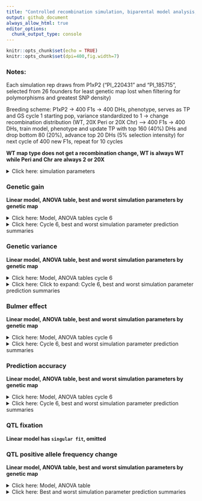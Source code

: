 ```yaml
---
title: "Controlled recombination simulation, biparental model analysis, cycle 6"
output: github_document
always_allow_html: true
editor_options: 
  chunk_output_type: console
---
```


```r
knitr::opts_chunk$set(echo = TRUE)
knitr::opts_chunk$set(dpi=400,fig.width=7)
```

### Notes:   
Each simulation rep draws from P1xP2 ("PI_220431" and "PI_185715", selected from 26 founders for least genetic map lost when filtering for polymorphisms and greatest SNP density)  

Breeding scheme: P1xP2 -> 400 F1s -> 400 DHs, phenotype, serves as TP and GS cycle 1 starting pop, variance standardized to 1 -> change recombination distribution (WT, 20X Peri or 20X Chr) --> 400 F1s -> 400 DHs, train model, phenotype and update TP with top 160 (40%) DHs and drop bottom 80 (20%), advance top 20 DHs (5% selection intensity) for next cycle of 400 new F1s, repeat for 10 cycles     

**WT map type does not get a recombination change, WT is always WT while Peri and Chr are always 2 or 20X**  

<details><summary>Click here: simulation parameters</summary> 

#### Variables:   

**Recombination:** WT, 2X or 20X     
**Genetic map change:** WT, Pericentromere or Chromosome   
**Repulsion:** 3:4  
**Heritability:** 0.2 or 0.8   
**QTL per Chr:** 2 or 200    
**Relationship matrix:** genomewide or causal variant  

#### Load packages and data
```r
library(tidyverse)
library(data.table)
library(kableExtra)
library(ggsci)
library(gt)
library(lme4)
library(emmeans)
library(car)
library(broom.mixed)

# anova and summary plot functions
source("/Users/ellietaagen/Desktop/github/cr_simulation/Functions/master_functions/summary_stats_anova.R")
source("/Users/ellietaagen/Desktop/github/cr_simulation/Results/table_view_function.R")

gg <- fread("/Users/ellietaagen/Desktop/github/cr_simulation/Results/BP_F_master_results_csv/bp_gg.csv") %>% as.data.frame()
gv <- fread("/Users/ellietaagen/Desktop/github/cr_simulation/Results/BP_F_master_results_csv/bp_gv.csv") %>% as.data.frame()
pa <- fread("/Users/ellietaagen/Desktop/github/cr_simulation/Results/BP_F_master_results_csv/bp_pa.csv") %>% as.data.frame()
be <- fread("/Users/ellietaagen/Desktop/github/cr_simulation/Results/BP_F_master_results_csv/bp_be.csv") %>% as.data.frame()
# be `value` is 2-fold higher than it should be (ASR does not know how to treat VarA/GenicVarA for DH)
be$value <- be$value/2
qtl <- fread("/Users/ellietaagen/Desktop/github/cr_simulation/Results/BP_F_master_results_csv/bp_qtl.csv") %>% as.data.frame()
qtl_af <- fread("/Users/ellietaagen/Desktop/github/cr_simulation/Results/BP_F_master_results_csv/bp_qtl_af.csv") %>% as.data.frame()

```


**Data frames**    
 
gg: population's genetic gain   
gv: additive genetic variance of population   
pa: prediction accuracy of genomic selection  
be: Bulmer effect (varA/genicVarA)  
qtl: positive and negative effect QTL fixation ratio    
qtl_af: change in QTL negative allele frequency, subset by small (Q1), medium, or large (Q3) effect size 

**Columns**  
  
**rep** is 1:number of reps simulation was run    
**cycle** designates founder / burnin (0), and GS cycle 1:10   
**value** is the raw response variable measurement, (or average after summary function, grouped by legend and cycle, of all rep)    
**Matrix** is the relationship matrix used in RRBLUP, genomewide or causal variant   
**Pop** is the full founder set (F) or biparental (bp)  
**Recombination** is the scale of map change, 2 or 20X   
**H2** is the broad sense heritability   
**QTL** is the number of QTL per chromosome  
**Map_Type** is the WT, Pericentromere, or Chromosome-wide change to the genetic map, given a Recombination scale  
**Repulsion** is 1:5 representing different coupling and replusion ratios  

* 3: Random 1/2 of additive effect signs are positive and 1/2 are negative for QTL   

* 4: 1/2 of additive effect signs are positive and 1/2 are negative for QTL, alternating positive or negative each QTL   
</details> 

### Genetic gain  

**Linear model, ANOVA table, best and worst simulation parameters by genetic map** 

<details><summary>Click here:  Model, ANOVA tables cycle 6</summary>

**Note:** filtered for cycle 6 or cycle 10 observations. See .Rmd file for code.  

`response variable ~ (map type + recombination + QTL per Chr + H2 + repulsion + matrix )^2 + (1|rep)`   

 
```r
 # set factors
my_data <- gg
my_data$rep <- as.factor(my_data$rep)
my_data$Map_type <- as.factor(my_data$Map_type)
my_data$Recombination<- as.factor(my_data$Recombination)
my_data$QTL<- as.factor(my_data$QTL)
my_data$H2<- as.factor(my_data$H2)
my_data$Repulsion<- as.factor(my_data$Repulsion)
my_data$Matrix<- as.factor(my_data$Matrix)


# filter to 6th and 10th cycle
my_data_6 <- my_data %>% filter(cycle == 6)
my_data_10 <- my_data %>% filter(cycle == 10)

# run mixed model 
my_lmer_6 <- lmer(value ~ (Map_type + Recombination+QTL+H2+Repulsion+Matrix)^2 + (1|rep), data = my_data_6)
# my_lmer_10 <- lmer(value ~ (Map_type + Recombination+QTL+H2+Repulsion+Matrix)^2 + (1|rep), data = my_data_10)

```
  
  
ANOVA table, cycle 6:  
```r
# run Anova
my_Anova_6 <- Anova(my_lmer_6) 
# print the 6th cycle of selection ANOVA table
print(my_Anova_6)
```
  

 </details>


<details><summary>Click here: Cycle 6, best and worst simulation parameter prediction summaries</summary>
#### Cycle 6, WT map  

```r
response_6 <- emmeans(my_lmer_6, ~ Recombination+QTL+H2+Repulsion+Matrix | Map_type ) %>% tidy() %>% as.data.frame()

a = (response_6 %>% arrange(estimate) %>% 
  filter(Map_type == "WT") %>%
  arrange(-estimate) %>% 
  select( QTL, H2, Repulsion, Matrix, estimate, std.error, p.value) %>% 
  head(10) %>% 
  gt() %>% 
  tab_header(
      title = md("**Genetic gain estimates, top 10, cycle 6**"),
      subtitle = md("**Map type:** WT")
    ))
gtsave(a, "table.png")
invisible(file.remove("table.png"))

a = (response_6 %>% 
  arrange(estimate) %>% 
  filter(Map_type == "WT") %>% 
  select(QTL, H2, Repulsion, Matrix, estimate, std.error, p.value) %>% 
  head(10) %>% 
  gt() %>% 
  tab_header(
      title = md("**Genetic gain estimates, worst 10, cycle 6**"),
      subtitle = md("**Map type:** WT")
    ))
gtsave(a, "table.png")
invisible(file.remove("table.png"))

```

#### Cycle 6, Pericentromere map  

```r
response_6 <- emmeans(my_lmer_6, ~ Recombination+QTL+H2+Repulsion+Matrix | Map_type ) %>% tidy() %>% as.data.frame()

a = (response_6 %>% arrange(estimate) %>% 
  filter(Map_type == "Peri") %>%
  arrange(-estimate) %>% 
  select(Recombination, QTL, H2, Repulsion, Matrix, estimate, std.error, p.value) %>% 
  head(10) %>% 
  gt() %>% 
  tab_header(
      title = md("**Genetic gain estimates, top 10, cycle 6**"),
      subtitle = md("**Map type:** Peri")
    ))
gtsave(a, "table.png")
invisible(file.remove("table.png"))

a = (response_6 %>% 
  arrange(estimate) %>% 
  filter(Map_type == "Peri") %>% 
  select(Recombination, QTL, H2, Repulsion, Matrix, estimate, std.error, p.value) %>% 
  head(10) %>% 
  gt() %>% 
  tab_header(
      title = md("**Genetic gain estimates, worst 10, cycle 6**"),
      subtitle = md("**Map type:** Peri")
    ))
gtsave(a, "table.png")
invisible(file.remove("table.png"))

```

#### Cycle 6, Chromosome map  

```r
response_6 <- emmeans(my_lmer_6, ~ Recombination+QTL+H2+Repulsion+Matrix | Map_type ) %>% tidy() %>% as.data.frame()

a = (response_6 %>% arrange(estimate) %>% 
  filter(Map_type == "Chr") %>%
  arrange(-estimate) %>% 
  select(Recombination, QTL, H2, Repulsion, Matrix, estimate, std.error, p.value) %>% 
  head(10) %>% 
  gt() %>% 
  tab_header(
      title = md("**Genetic gain estimates, top 10, cycle 6**"),
      subtitle = md("**Map type:** Chr")
    ))
gtsave(a, "table.png")
invisible(file.remove("table.png"))

a = (response_6 %>% 
  arrange(estimate) %>% 
  filter(Map_type == "Chr") %>% 
  select(Recombination, QTL, H2, Repulsion, Matrix, estimate, std.error, p.value) %>% 
  head(10) %>% 
  gt() %>% 
  tab_header(
      title = md("**Genetic gain estimates, worst 10, cycle 6**"),
      subtitle = md("**Map type:** Chr")
    ))
gtsave(a, "table.png")
invisible(file.remove("table.png"))

```

</details>


### Genetic variance

**Linear model, ANOVA table, best and worst simulation parameters by genetic map**  

<details><summary>Click here: Model, ANOVA tables cycle 6</summary> 

**Note:** filtered for cycle 6 or cycle 10 observations. See .Rmd file for code.  

`response variable ~ (map type + recombination + QTL per Chr + H2 + repulsion + matrix )^2 + (1|rep)`  


 
```r
 # set factors
my_data <- gv
my_data$rep <- as.factor(my_data$rep)
my_data$Map_type <- as.factor(my_data$Map_type)
my_data$Recombination<- as.factor(my_data$Recombination)
my_data$QTL<- as.factor(my_data$QTL)
my_data$H2<- as.factor(my_data$H2)
my_data$Repulsion<- as.factor(my_data$Repulsion)
my_data$Matrix<- as.factor(my_data$Matrix)


# filter to 6th and 10th cycle
my_data_6 <- my_data %>% filter(cycle == 6)
my_data_10 <- my_data %>% filter(cycle == 10)

# run mixed model 
my_lmer_6 <- lmer(value ~ (Map_type + Recombination+QTL+H2+Repulsion+Matrix)^2 + (1|rep), data = my_data_6)
# my_lmer_10 <- lmer(value ~ (Map_type + Recombination+QTL+H2+Repulsion+Matrix)^2 + (1|rep), data = my_data_10)

```
  
  
ANOVA table, cycle 6:  
```r
# run Anova
my_Anova_6 <- Anova(my_lmer_6) 
# print the 6th cycle of selection ANOVA table
print(my_Anova_6)
```
  
  

</details>   


<details><summary>Click here: Click to expand: Cycle 6, best and worst simulation parameter prediction summaries</summary>

#### Cycle 6, WT map  

```r
response_6 <- emmeans(my_lmer_6, ~ Recombination+QTL+H2+Repulsion+Matrix | Map_type ) %>% tidy() %>% as.data.frame()

a = (response_6 %>% arrange(estimate) %>% 
  filter(Map_type == "WT") %>%
  arrange(-estimate) %>% 
  select( QTL, H2, Repulsion, Matrix, estimate, std.error, p.value) %>% 
  head(10) %>% 
  gt() %>% 
  tab_header(
      title = md("**Genetic variance estimates, top 10, cycle 6**"),
      subtitle = md("**Map type:** WT")
    ))
gtsave(a, "table.png")
invisible(file.remove("table.png"))

a = (response_6 %>% 
  arrange(estimate) %>% 
  filter(Map_type == "WT") %>% 
  select(QTL, H2, Repulsion, Matrix, estimate, std.error, p.value) %>% 
  head(10) %>% 
  gt() %>% 
  tab_header(
      title = md("**Genetic variance estimates, worst 10, cycle 6**"),
      subtitle = md("**Map type:** WT")
    ))
gtsave(a, "table.png")
invisible(file.remove("table.png"))

```

#### Cycle 6, Pericentromere map  

```r
response_6 <- emmeans(my_lmer_6, ~ Recombination+QTL+H2+Repulsion+Matrix | Map_type ) %>% tidy() %>% as.data.frame()

a = (response_6 %>% arrange(estimate) %>% 
  filter(Map_type == "Peri") %>%
  arrange(-estimate) %>% 
  select(Recombination, QTL, H2, Repulsion, Matrix, estimate, std.error, p.value) %>% 
  head(10) %>% 
  gt() %>% 
  tab_header(
      title = md("**Genetic variance estimates, top 10, cycle 6**"),
      subtitle = md("**Map type:** Peri")
    ))
gtsave(a, "table.png")
invisible(file.remove("table.png"))

a = (response_6 %>% 
  arrange(estimate) %>% 
  filter(Map_type == "Peri") %>% 
  select(Recombination, QTL, H2, Repulsion, Matrix, estimate, std.error, p.value) %>% 
  head(10) %>% 
  gt() %>% 
  tab_header(
      title = md("**Genetic variance estimates, worst 10, cycle 6**"),
      subtitle = md("**Map type:** Peri")
    ))
gtsave(a, "table.png")
invisible(file.remove("table.png"))

```

#### Cycle 6, Chromosome map  

```r
response_6 <- emmeans(my_lmer_6, ~ Recombination+QTL+H2+Repulsion+Matrix | Map_type ) %>% tidy() %>% as.data.frame()

a = (response_6 %>% arrange(estimate) %>% 
  filter(Map_type == "Chr") %>%
  arrange(-estimate) %>% 
  select(Recombination, QTL, H2, Repulsion, Matrix, estimate, std.error, p.value) %>% 
  head(10) %>% 
  gt() %>% 
  tab_header(
      title = md("**Genetic variance estimates, top 10, cycle 6**"),
      subtitle = md("**Map type:** Chr")
    ))
gtsave(a, "table.png")
invisible(file.remove("table.png"))

a = (response_6 %>% 
  arrange(estimate) %>% 
  filter(Map_type == "Chr") %>% 
  select(Recombination, QTL, H2, Repulsion, Matrix, estimate, std.error, p.value) %>% 
  head(10) %>% 
  gt() %>% 
  tab_header(
      title = md("**Genetic variance estimates, worst 10, cycle 6**"),
      subtitle = md("**Map type:** Chr")
    ))
gtsave(a, "table.png")
invisible(file.remove("table.png"))

```

</details> 
  

### Bulmer effect  

**Linear model, ANOVA table, best and worst simulation parameters by genetic map**  

<details><summary>Click here: Model, ANOVA tables cycle 6</summary>

**Note:** filtered for cycle 6 or cycle 10 observations. See .Rmd file for code.  

`response variable ~ (map type + recombination + QTL per Chr + H2 + repulsion + matrix )^2 + (1|rep)`   

 
```r
 # set factors
my_data <- be
my_data$rep <- as.factor(my_data$rep)
my_data$Map_type <- as.factor(my_data$Map_type)
my_data$Recombination<- as.factor(my_data$Recombination)
my_data$QTL<- as.factor(my_data$QTL)
my_data$H2<- as.factor(my_data$H2)
my_data$Repulsion<- as.factor(my_data$Repulsion)
my_data$Matrix<- as.factor(my_data$Matrix)


# filter to 6th and 10th cycle
my_data_6 <- my_data %>% filter(cycle == 6)
my_data_10 <- my_data %>% filter(cycle == 10)

# run mixed model 
my_lmer_6 <- lmer(value ~ (Map_type + Recombination+QTL+H2+Repulsion+Matrix)^2 + (1|rep), data = my_data_6)
# my_lmer_10 <- lmer(value ~ (Map_type + Recombination+QTL+H2+Repulsion+Matrix)^2 + (1|rep), data = my_data_10)

```
  
  
ANOVA table, cycle 6:  
```r
# run Anova
my_Anova_6 <- Anova(my_lmer_6) 
# print the 6th cycle of selection ANOVA table
print(my_Anova_6)
```
  
  

</details>   

<details><summary>Click here: Cycle 6, best and worst simulation parameter prediction summaries</summary>

#### Cycle 6, WT map  

```r
response_6 <- emmeans(my_lmer_6, ~ Recombination+QTL+H2+Repulsion+Matrix | Map_type ) %>% tidy() %>% as.data.frame()

a = (response_6 %>% arrange(estimate) %>% 
  filter(Map_type == "WT") %>%
  arrange(-estimate) %>% 
  select( QTL, H2, Repulsion, Matrix, estimate, std.error, p.value) %>% 
  head(10) %>% 
  gt() %>% 
  tab_header(
      title = md("**Bulmer effect estimates, top 10, cycle 6**"),
      subtitle = md("**Map type:** WT")
    ))
gtsave(a, "table.png")
invisible(file.remove("table.png"))

a = (response_6 %>% 
  arrange(estimate) %>% 
  filter(Map_type == "WT") %>% 
  select( QTL, H2, Repulsion, Matrix, estimate, std.error, p.value) %>% 
  head(10) %>% 
  gt() %>% 
  tab_header(
      title = md("**Bulmer effect estimates, worst 10, cycle 6**"),
      subtitle = md("**Map type:** WT")
    ))
gtsave(a, "table.png")
invisible(file.remove("table.png"))

```

#### Cycle 6, Pericentromere map  

```r
response_6 <- emmeans(my_lmer_6, ~ Recombination+QTL+H2+Repulsion+Matrix | Map_type ) %>% tidy() %>% as.data.frame()

a = (response_6 %>% arrange(estimate) %>% 
  filter(Map_type == "Peri") %>%
  arrange(-estimate) %>% 
  select(Recombination, QTL, H2, Repulsion, Matrix, estimate, std.error, p.value) %>% 
  head(10) %>% 
  gt() %>% 
  tab_header(
      title = md("**Bulmer effect estimates, top 10, cycle 6**"),
      subtitle = md("**Map type:** Peri")
    ))
gtsave(a, "table.png")
invisible(file.remove("table.png"))

a = (response_6 %>% 
  arrange(estimate) %>% 
  filter(Map_type == "Peri") %>% 
  select(Recombination, QTL, H2, Repulsion, Matrix, estimate, std.error, p.value) %>% 
  head(10) %>% 
  gt() %>% 
  tab_header(
      title = md("**Bulmer effect estimates, worst 10, cycle 6**"),
      subtitle = md("**Map type:** Peri")
    ))
gtsave(a, "table.png")
invisible(file.remove("table.png"))

```

#### Cycle 6, Chromosome map  

```r
response_6 <- emmeans(my_lmer_6, ~ Recombination+QTL+H2+Repulsion+Matrix | Map_type ) %>% tidy() %>% as.data.frame()

a = (response_6 %>% arrange(estimate) %>% 
  filter(Map_type == "Chr") %>%
  arrange(-estimate) %>% 
  select(Recombination, QTL, H2, Repulsion, Matrix, estimate, std.error, p.value) %>% 
  head(10) %>% 
  gt() %>% 
  tab_header(
      title = md("**Bulmer effect estimates, top 10, cycle 6**"),
      subtitle = md("**Map type:** Chr")
    ))
gtsave(a, "table.png")
invisible(file.remove("table.png"))

a = (response_6 %>% 
  arrange(estimate) %>% 
  filter(Map_type == "Chr") %>% 
  select(Recombination, QTL, H2, Repulsion, Matrix, estimate, std.error, p.value) %>% 
  head(10) %>% 
  gt() %>% 
  tab_header(
      title = md("**Bulmer effect estimates, worst 10, cycle 6**"),
      subtitle = md("**Map type:** Chr")
    ))
gtsave(a, "table.png")
invisible(file.remove("table.png"))

```

</details>  


### Prediction accuracy

**Linear model, ANOVA table, best and worst simulation parameters by genetic map**  

<details><summary>Click here: Model, ANOVA tables cycle 6</summary>

**Note:** filtered for cycle 6 or cycle 10 observations. See .Rmd file for code.   

`response variable ~ (map type + recombination + QTL per Chr + H2 + repulsion + matrix )^2 + (1|rep)`  


 
```r
 # set factors
my_data <- pa
my_data$rep <- as.factor(my_data$rep)
my_data$Map_type <- as.factor(my_data$Map_type)
my_data$Recombination<- as.factor(my_data$Recombination)
my_data$QTL<- as.factor(my_data$QTL)
my_data$H2<- as.factor(my_data$H2)
my_data$Repulsion<- as.factor(my_data$Repulsion)
my_data$Matrix<- as.factor(my_data$Matrix)


# filter to 6th and 10th cycle
my_data_6 <- my_data %>% filter(cycle == 6)
my_data_10 <- my_data %>% filter(cycle == 10)

# run mixed model 
my_lmer_6 <- lmer(value ~ (Map_type + Recombination+QTL+H2+Repulsion+Matrix)^2 + (1|rep), data = my_data_6)
# my_lmer_10 <- lmer(value ~ (Map_type + Recombination+QTL+H2+Repulsion+Matrix)^2 + (1|rep), data = my_data_10)

```
  
  
ANOVA table, cycle 6:  
```r
# run Anova
my_Anova_6 <- Anova(my_lmer_6) 
# print the 6th cycle of selection ANOVA table
print(my_Anova_6)
```
  
  

 
</details>  

<details><summary>Click here: Cycle 6, best and worst simulation parameter prediction summaries</summary>

#### Cycle 6, WT map  

```r
response_6 <- emmeans(my_lmer_6, ~ Recombination+QTL+H2+Repulsion+Matrix | Map_type ) %>% tidy() %>% as.data.frame()

a = (response_6 %>% arrange(estimate) %>% 
  filter(Map_type == "WT") %>%
  arrange(-estimate) %>% 
  select( QTL, H2, Repulsion, Matrix, estimate, std.error, p.value) %>% 
  head(10) %>% 
  gt() %>% 
  tab_header(
      title = md("**Prediction accuracy estimates, top 10, cycle 6**"),
      subtitle = md("**Map type:** WT")
    ))
gtsave(a, "table.png")
invisible(file.remove("table.png"))

a = (response_6 %>% 
  arrange(estimate) %>% 
  filter(Map_type == "WT") %>% 
  select( QTL, H2, Repulsion, Matrix, estimate, std.error, p.value) %>% 
  head(10) %>% 
  gt() %>% 
  tab_header(
      title = md("**Prediction accuracy estimates, worst 10, cycle 6**"),
      subtitle = md("**Map type:** WT")
    ))
gtsave(a, "table.png")
invisible(file.remove("table.png"))

```

#### Cycle 6, Pericentromere map  

```r
response_6 <- emmeans(my_lmer_6, ~ Recombination+QTL+H2+Repulsion+Matrix | Map_type ) %>% tidy() %>% as.data.frame()

a = (response_6 %>% arrange(estimate) %>% 
  filter(Map_type == "Peri") %>%
  arrange(-estimate) %>% 
  select(Recombination, QTL, H2, Repulsion, Matrix, estimate, std.error, p.value) %>% 
  head(10) %>% 
  gt() %>% 
  tab_header(
      title = md("**Prediction accuracy estimates, top 10, cycle 6**"),
      subtitle = md("**Map type:** Peri")
    ))
gtsave(a, "table.png")
invisible(file.remove("table.png"))

a = (response_6 %>% 
  arrange(estimate) %>% 
  filter(Map_type == "Peri") %>% 
  select(Recombination, QTL, H2, Repulsion, Matrix, estimate, std.error, p.value) %>% 
  head(10) %>% 
  gt() %>% 
  tab_header(
      title = md("**Prediction accuracy estimates, worst 10, cycle 6**"),
      subtitle = md("**Map type:** Peri")
    ))
gtsave(a, "table.png")
invisible(file.remove("table.png"))

```

#### Cycle 6, Chromosome map  

```r
response_6 <- emmeans(my_lmer_6, ~ Recombination+QTL+H2+Repulsion+Matrix | Map_type ) %>% tidy() %>% as.data.frame()

a = (response_6 %>% arrange(estimate) %>% 
  filter(Map_type == "Chr") %>%
  arrange(-estimate) %>% 
  select(Recombination, QTL, H2, Repulsion, Matrix, estimate, std.error, p.value) %>% 
  head(10) %>% 
  gt() %>% 
  tab_header(
      title = md("**Prediction accuracy estimates, top 10, cycle 6**"),
      subtitle = md("**Map type:** Chr")
    ))
gtsave(a, "table.png")
invisible(file.remove("table.png"))

a = (response_6 %>% 
  arrange(estimate) %>% 
  filter(Map_type == "Chr") %>% 
  select(Recombination, QTL, H2, Repulsion, Matrix, estimate, std.error, p.value) %>% 
  head(10) %>% 
  gt() %>% 
  tab_header(
      title = md("**Prediction accuracy estimates, worst 10, cycle 6**"),
      subtitle = md("**Map type:** Chr")
    ))
gtsave(a, "table.png")
invisible(file.remove("table.png"))

```

</details>


### QTL fixation   

**Linear model has `singular fit`, omitted**    

### QTL positive allele frequency change 

**Linear model, ANOVA table, best and worst simulation parameters by genetic map**  

<details><summary>Click here: Model, ANOVA table</summary>

**Note:** total cycle change observations. See .Rmd file for code.    

`response variable ~ (map type + recombination + QTL per Chr + H2 + repulsion + matrix + allele)^2 + (1|rep)` 


```r
 # set factors
my_data <- qtl_af
my_data$rep <- as.factor(my_data$rep)
my_data$Map_type <- as.factor(my_data$Map_type)
my_data$Recombination<- as.factor(my_data$Recombination)
my_data$QTL<- as.factor(my_data$QTL)
my_data$H2<- as.factor(my_data$H2)
my_data$Repulsion<- as.factor(my_data$Repulsion)
my_data$Matrix<- as.factor(my_data$Matrix)


names(my_data)[1] <- "Allele"
my_data$Allele <- as.factor(my_data$Allele)

my_data <- my_data %>% filter(Allele %in% c("large_pos", "med_pos", "small_pos"))

# run mixed model 
my_lmer <- lmer(value ~ (Map_type + Recombination+QTL+H2+Repulsion+Matrix+Allele)^2 + (1|rep), data = my_data)

```
  
  
ANOVA table:  
```r
# run Anova
my_Anova <- Anova(my_lmer) 
# print ANOVA table
print(my_Anova)
```
  
</details>


<details><summary>Click here: Best and worst simulation parameter prediction summaries</summary>
#### WT map  

```r
response_10 <- emmeans(my_lmer, ~ Recombination+QTL+H2+Repulsion+Matrix+Allele | Map_type ) %>% tidy() %>% as.data.frame()

a = (response_10 %>% arrange(estimate) %>% 
  filter(Map_type == "WT") %>%
  arrange(-estimate) %>% 
  select( QTL, H2, Repulsion, Matrix, Allele, estimate, std.error, p.value) %>% 
  head(10) %>% 
  gt() %>% 
  tab_header(
      title = md("**Positive QTL AF change estimates, top 10**"),
      subtitle = md("**Map type:** WT")
    ))
gtsave(a, "table.png")
invisible(file.remove("table.png"))

a = (response_10 %>% 
  arrange(estimate) %>% 
  filter(Map_type == "WT") %>% 
  select( QTL, H2, Repulsion, Matrix, Allele, estimate, std.error, p.value) %>% 
  head(10) %>% 
  gt() %>% 
  tab_header(
      title = md("**Positive QTL AF change estimates, worst 10**"),
      subtitle = md("**Map type:** WT")
    ))
gtsave(a, "table.png")
invisible(file.remove("table.png"))

```

#### Pericentromere map  

```r
response_10 <- emmeans(my_lmer, ~ Recombination+QTL+H2+Repulsion+Matrix+Allele | Map_type ) %>% tidy() %>% as.data.frame()

a = (response_10 %>% arrange(estimate) %>% 
  filter(Map_type == "Peri") %>%
  arrange(-estimate) %>% 
  select(Recombination, QTL, H2, Repulsion, Matrix, Allele, estimate, std.error, p.value) %>% 
  head(10) %>% 
  gt() %>% 
  tab_header(
      title = md("**Positive QTL AF change estimates, top 10**"),
      subtitle = md("**Map type:** Peri")
    ))
gtsave(a, "table.png")
invisible(file.remove("table.png"))

a = (response_10 %>% 
  arrange(estimate) %>% 
  filter(Map_type == "Peri") %>% 
  select(Recombination, QTL, H2, Repulsion, Matrix, Allele, estimate, std.error, p.value) %>% 
  head(10) %>% 
  gt() %>% 
  tab_header(
      title = md("**Positive QTL AF change estimates, worst 10**"),
      subtitle = md("**Map type:** Peri")
    ))
gtsave(a, "table.png")
invisible(file.remove("table.png"))

```

#### Chromosome map  

```r
response_10 <- emmeans(my_lmer, ~ Recombination+QTL+H2+Repulsion+Matrix+Allele | Map_type ) %>% tidy() %>% as.data.frame()

a = (response_10 %>% arrange(estimate) %>% 
  filter(Map_type == "Chr") %>%
  arrange(-estimate) %>% 
  select(Recombination, QTL, H2, Repulsion, Matrix, Allele, estimate, std.error, p.value) %>% 
  head(10) %>% 
  gt() %>% 
  tab_header(
      title = md("**Positive QTL AF change estimates, top 10**"),
      subtitle = md("**Map type:** Chr")
    ))
gtsave(a, "table.png")
invisible(file.remove("table.png"))

a = (response_10 %>% 
  arrange(estimate) %>% 
  filter(Map_type == "Chr") %>% 
  select(Recombination, QTL, H2, Repulsion, Matrix, Allele, estimate, std.error, p.value) %>% 
  head(10) %>% 
  gt() %>% 
  tab_header(
      title = md("**Positive QTL AF change estimates, worst 10**"),
      subtitle = md("**Map type:** Chr")
    ))
gtsave(a, "table.png")
invisible(file.remove("table.png"))

```

</details>
